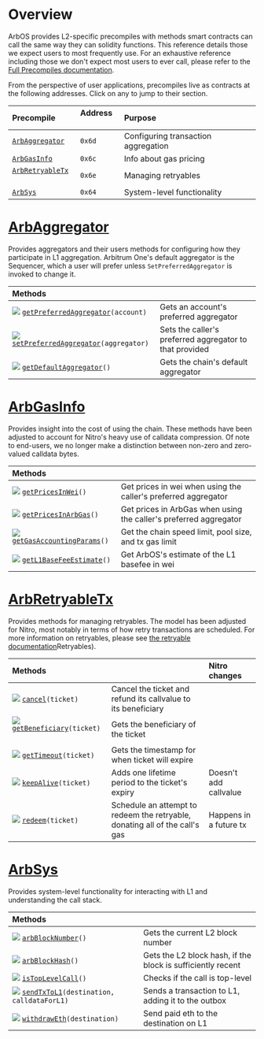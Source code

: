 # Overview
ArbOS provides L2-specific precompiles with methods smart contracts can call the same way they can solidity functions. This reference details those we expect users to most frequently use. For an exhaustive reference including those we don't expect most users to ever call, please refer to the [Full Precompiles documentation](precompiles.mdx).

From the perspective of user applications, precompiles live as contracts at the following addresses. Click on any to jump to their section.

| Precompile                                 | Address &nbsp; | Purpose                             |
| :----------------------------------------- | :------------- | :---------------------------------- |
| [`ArbAggregator`](#ArbAggregator)          | `0x6d`         | Configuring transaction aggregation |
| [`ArbGasInfo`](#ArbGasInfo)                | `0x6c`         | Info about gas pricing              |
| [`ArbRetryableTx`](#ArbRetryableTx) &nbsp; | `0x6e`         | Managing retryables                 |
| [`ArbSys`](#ArbSys)                        | `0x64`         | System-level functionality          |

[ArbAggregator_link]: https://github.com/OffchainLabs/nitro/blob/master/precompiles/ArbAggregator.go
[ArbGasInfo_link]: https://github.com/OffchainLabs/nitro/blob/master/precompiles/ArbGasInfo.go
[ArbRetryableTx_link]: https://github.com/OffchainLabs/nitro/blob/master/precompiles/ArbRetryableTx.go
[ArbSys_link]: https://github.com/OffchainLabs/nitro/blob/master/precompiles/ArbSys.go

# [ArbAggregator][ArbAggregator_link]
Provides aggregators and their users methods for configuring how they participate in L1 aggregation. Arbitrum One's default aggregator is the Sequencer, which a user will prefer unless `SetPreferredAggregator` is invoked to change it.

| Methods                                                        |                                                         |
| :------------------------------------------------------------- | :------------------------------------------------------ |
| [![](e.png)][As0] [`getPreferredAggregator`][A0]`(account)`    | Gets an account's preferred aggregator                  |
| [![](e.png)][As1] [`setPreferredAggregator`][A1]`(aggregator)` | Sets the caller's preferred aggregator to that provided |
| [![](e.png)][As2] [`getDefaultAggregator`][A2]`()`             | Gets the chain's default aggregator                     |

[A0]: https://github.com/OffchainLabs/nitro/blob/704e82bb38ae3ccd70c35e31934c7b45f6c25561/precompiles/ArbAggregator.go#L22
[A1]: https://github.com/OffchainLabs/nitro/blob/704e82bb38ae3ccd70c35e31934c7b45f6c25561/precompiles/ArbAggregator.go#L39
[A2]: https://github.com/OffchainLabs/nitro/blob/704e82bb38ae3ccd70c35e31934c7b45f6c25561/precompiles/ArbAggregator.go#L48

[As0]: https://github.com/OffchainLabs/nitro/blob/704e82bb38ae3ccd70c35e31934c7b45f6c25561/solgen/src/precompiles/ArbAggregator.sol#L28
[As1]: https://github.com/OffchainLabs/nitro/blob/704e82bb38ae3ccd70c35e31934c7b45f6c25561/solgen/src/precompiles/ArbAggregator.sol#L32
[As2]: https://github.com/OffchainLabs/nitro/blob/704e82bb38ae3ccd70c35e31934c7b45f6c25561/solgen/src/precompiles/ArbAggregator.sol#L35


# [ArbGasInfo][ArbGasInfo_link]
Provides insight into the cost of using the chain. These methods have been adjusted to account for Nitro's heavy use of calldata compression. Of note to end-users, we no longer make a distinction between non-zero and zero-valued calldata bytes.

| Methods                                                |                                                                   |
| :----------------------------------------------------- | :---------------------------------------------------------------- |
| [![](e.png)][GIs1] [`getPricesInWei`][GI1]`()`         | Get prices in wei when using the caller's preferred aggregator    |
| [![](e.png)][GIs3] [`getPricesInArbGas`][GI3]`()`      | Get prices in ArbGas when using the caller's preferred aggregator |
| [![](e.png)][GIs4] [`getGasAccountingParams`][GI4]`()` | Get the chain speed limit, pool size, and tx gas limit            |
| [![](e.png)][GIs11] [`getL1BaseFeeEstimate`][GI11]`()` | Get ArbOS's estimate of the L1 basefee in wei                     |

[GI1]: https://github.com/OffchainLabs/nitro/blob/3f504c57fba8ddf0759b7a55b4108e0bf5a078b3/precompiles/ArbGasInfo.go#L63
[GI3]: https://github.com/OffchainLabs/nitro/blob/3f504c57fba8ddf0759b7a55b4108e0bf5a078b3/precompiles/ArbGasInfo.go#L99
[GI4]: https://github.com/OffchainLabs/nitro/blob/3f504c57fba8ddf0759b7a55b4108e0bf5a078b3/precompiles/ArbGasInfo.go#L111
[GI11]: https://github.com/OffchainLabs/nitro/blob/3f504c57fba8ddf0759b7a55b4108e0bf5a078b3/precompiles/ArbGasInfo.go#L150

[GIs1]: https://github.com/OffchainLabs/nitro/blob/3f504c57fba8ddf0759b7a55b4108e0bf5a078b3/solgen/src/precompiles/ArbGasInfo.sol#L58
[GIs3]: https://github.com/OffchainLabs/nitro/blob/3f504c57fba8ddf0759b7a55b4108e0bf5a078b3/solgen/src/precompiles/ArbGasInfo.sol#L83
[GIs4]: https://github.com/OffchainLabs/nitro/blob/3f504c57fba8ddf0759b7a55b4108e0bf5a078b3/solgen/src/precompiles/ArbGasInfo.sol#L94
[GIs11]: https://github.com/OffchainLabs/nitro/blob/3f504c57fba8ddf0759b7a55b4108e0bf5a078b3/solgen/src/precompiles/ArbGasInfo.sol#L122

# [ArbRetryableTx][ArbRetryableTx_link]
Provides methods for managing retryables. The model has been adjusted for Nitro, most notably in terms of how retry transactions are scheduled. For more information on retryables, please see [the retryable documentation](arbos.mdx#)Retryables).


| Methods                                                     |                                                                                    | Nitro changes          |
| :---------------------------------------------------------- | :--------------------------------------------------------------------------------- | :--------------------- |
| [![](e.png)][RTs0] [`cancel`][RT0]`(ticket)`                | Cancel the ticket and refund its callvalue to its beneficiary                      |                        |
| [![](e.png)][RTs1] [`getBeneficiary`][RT1]`(ticket)` &nbsp; | Gets the beneficiary of the ticket                                                 |                        |
| [![](e.png)][RTs3] [`getTimeout`][RT3]`(ticket)`            | Gets the timestamp for when ticket will expire                                     |                        |
| [![](e.png)][RTs4] [`keepAlive`][RT4]`(ticket)`             | Adds one lifetime period to the ticket's expiry                                    | Doesn't add callvalue  |
| [![](e.png)][RTs5] [`redeem`][RT5]`(ticket)`                | Schedule an attempt to redeem the retryable, donating all of the call's gas &nbsp; | Happens in a future tx |

[RT0]: https://github.com/OffchainLabs/nitro/blob/704e82bb38ae3ccd70c35e31934c7b45f6c25561/precompiles/ArbRetryableTx.go#L184
[RT1]: https://github.com/OffchainLabs/nitro/blob/704e82bb38ae3ccd70c35e31934c7b45f6c25561/precompiles/ArbRetryableTx.go#L171
[RT3]: https://github.com/OffchainLabs/nitro/blob/704e82bb38ae3ccd70c35e31934c7b45f6c25561/precompiles/ArbRetryableTx.go#L115
[RT4]: https://github.com/OffchainLabs/nitro/blob/704e82bb38ae3ccd70c35e31934c7b45f6c25561/precompiles/ArbRetryableTx.go#L132
[RT5]: https://github.com/OffchainLabs/nitro/blob/704e82bb38ae3ccd70c35e31934c7b45f6c25561/precompiles/ArbRetryableTx.go#L36

[RTs0]: https://github.com/OffchainLabs/nitro/blob/704e82bb38ae3ccd70c35e31934c7b45f6c25561/solgen/src/precompiles/ArbRetryableTx.sol#L70
[RTs1]: https://github.com/OffchainLabs/nitro/blob/704e82bb38ae3ccd70c35e31934c7b45f6c25561/solgen/src/precompiles/ArbRetryableTx.sol#L63
[RTs3]: https://github.com/OffchainLabs/nitro/blob/704e82bb38ae3ccd70c35e31934c7b45f6c25561/solgen/src/precompiles/ArbRetryableTx.sol#L45
[RTs4]: https://github.com/OffchainLabs/nitro/blob/704e82bb38ae3ccd70c35e31934c7b45f6c25561/solgen/src/precompiles/ArbRetryableTx.sol#L55
[RTs5]: https://github.com/OffchainLabs/nitro/blob/704e82bb38ae3ccd70c35e31934c7b45f6c25561/solgen/src/precompiles/ArbRetryableTx.sol#L32


# [ArbSys][ArbSys_link]
Provides system-level functionality for interacting with L1 and understanding the call stack.

| Methods                                                            |                                                             |
| :----------------------------------------------------------------- | :---------------------------------------------------------- |
| [![](e.png)][Ss0] [`arbBlockNumber`][S0]`()`                       | Gets the current L2 block number                            |
| [![](e.png)][Ss1] [`arbBlockHash`][S1]`()`                         | Gets the L2 block hash, if the block is sufficiently recent |
| [![](e.png)][Ss5] [`isTopLevelCall`][S5]`()`                       | Checks if the call is top-level                             |
| [![](e.png)][Ss9] [`sendTxToL1`][S9]`(destination, calldataForL1)` | Sends a transaction to L1, adding it to the outbox          |
| [![](e.png)][Ss11] [`withdrawEth`][S11]`(destination)`             | Send paid eth to the destination on L1                      |

[S0]: https://github.com/OffchainLabs/nitro/blob/704e82bb38ae3ccd70c35e31934c7b45f6c25561/precompiles/ArbSys.go#L30
[S1]: https://github.com/OffchainLabs/nitro/blob/704e82bb38ae3ccd70c35e31934c7b45f6c25561/precompiles/ArbSys.go#L35
[S5]: https://github.com/OffchainLabs/nitro/blob/704e82bb38ae3ccd70c35e31934c7b45f6c25561/precompiles/ArbSys.go#L66
[S9]: https://github.com/OffchainLabs/nitro/blob/704e82bb38ae3ccd70c35e31934c7b45f6c25561/precompiles/ArbSys.go#L98
[S11]: https://github.com/OffchainLabs/nitro/blob/704e82bb38ae3ccd70c35e31934c7b45f6c25561/precompiles/ArbSys.go#L187

[Ss0]: https://github.com/OffchainLabs/nitro/blob/704e82bb38ae3ccd70c35e31934c7b45f6c25561/solgen/src/precompiles/ArbSys.sol#L31
[Ss1]: https://github.com/OffchainLabs/nitro/blob/704e82bb38ae3ccd70c35e31934c7b45f6c25561/solgen/src/precompiles/ArbSys.sol#L37
[Ss5]: https://github.com/OffchainLabs/nitro/blob/704e82bb38ae3ccd70c35e31934c7b45f6c25561/solgen/src/precompiles/ArbSys.sol#L61
[Ss9]: https://github.com/OffchainLabs/nitro/blob/704e82bb38ae3ccd70c35e31934c7b45f6c25561/solgen/src/precompiles/ArbSys.sol#L100
[Ss11]: https://github.com/OffchainLabs/nitro/blob/704e82bb38ae3ccd70c35e31934c7b45f6c25561/solgen/src/precompiles/ArbSys.sol#L92
